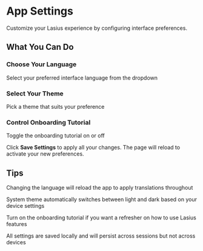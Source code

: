 # App Settings

Customize your Lasius experience by configuring interface preferences.

## What You Can Do

### Choose Your Language
Select your preferred interface language from the dropdown

### Select Your Theme
Pick a theme that suits your preference

### Control Onboarding Tutorial
Toggle the onboarding tutorial on or off

Click **Save Settings** to apply all your changes. The page will reload to activate your new preferences.

## Tips

<Tip>Changing the language will reload the app to apply translations throughout</Tip>

<Tip>System theme automatically switches between light and dark based on your device settings</Tip>

<Tip>Turn on the onboarding tutorial if you want a refresher on how to use Lasius features</Tip>

<Tip>All settings are saved locally and will persist across sessions but not across devices</Tip>
